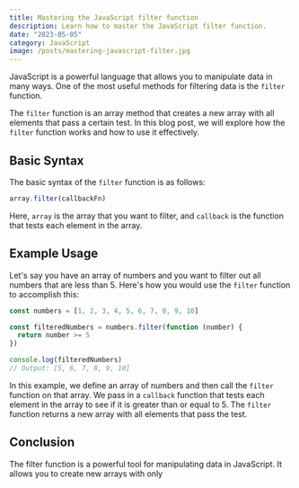 ```yaml
---
title: Mastering the JavaScript filter function
description: Learn how to master the JavaScript filter function.
date: "2023-05-05"
category: JavaScript
image: /posts/mastering-javascript-filter.jpg
---
```


JavaScript is a powerful language that allows you to manipulate data in many ways. One of the most useful methods for filtering data is the `filter` function.

The `filter` function is an array method that creates a new array with all elements that pass a certain test. In this blog post, we will explore how the `filter` function works and how to use it effectively.

## Basic Syntax

The basic syntax of the `filter` function is as follows:

```js
array.filter(callbackFn)
```

Here, `array` is the array that you want to filter, and `callback` is the function that tests each element in the array.

## Example Usage

Let's say you have an array of numbers and you want to filter out all numbers that are less than 5. Here's how you would use the `filter` function to accomplish this:

```js
const numbers = [1, 2, 3, 4, 5, 6, 7, 8, 9, 10]

const filteredNumbers = numbers.filter(function (number) {
  return number >= 5
})

console.log(filteredNumbers)
// Output: [5, 6, 7, 8, 9, 10]
```

In this example, we define an array of numbers and then call the `filter` function on that array. We pass in a `callback` function that tests each element in the array to see if it is greater than or equal to 5. The `filter` function returns a new array with all elements that pass the test.

## Conclusion

The filter function is a powerful tool for manipulating data in JavaScript. It allows you to create new arrays with only